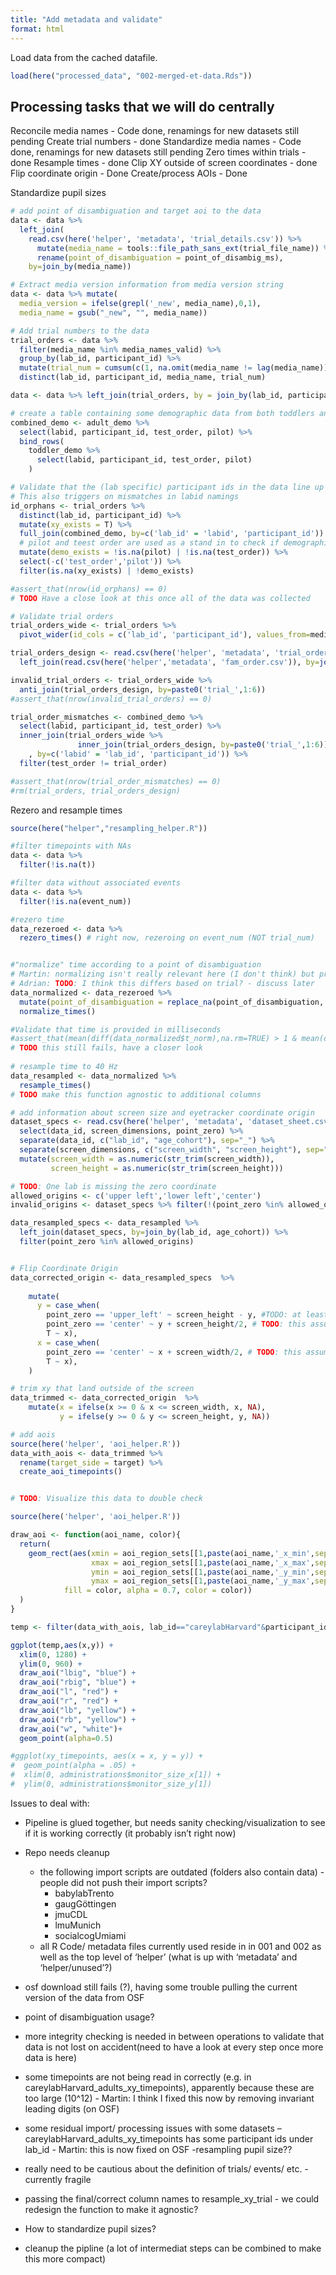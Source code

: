 ```yaml
---
title: "Add metadata and validate"
format: html
---
```


Load data from the cached datafile. 

```r
load(here("processed_data", "002-merged-et-data.Rds"))
```


## Processing tasks that we will do centrally

Reconcile media names - Code done, renamings for new datasets still pending
Create trial numbers - done
Standardize media names - Code done, renamings for new datasets still pending
Zero times within trials - done
Resample times - done
Clip XY outside of screen coordinates - done
Flip coordinate origin - Done
Create/process AOIs - Done

Standardize pupil sizes


```r

# add point of disambiguation and target aoi to the data
data <- data %>% 
  left_join(
    read.csv(here('helper', 'metadata', 'trial_details.csv')) %>%
      mutate(media_name = tools::file_path_sans_ext(trial_file_name)) %>% 
      rename(point_of_disambiguation = point_of_disambig_ms), 
    by=join_by(media_name))

# Extract media version information from media version string
data <- data %>% mutate(
  media_version = ifelse(grepl('_new', media_name),0,1),
  media_name = gsub("_new", "", media_name))

# Add trial numbers to the data
trial_orders <- data %>% 
  filter(media_name %in% media_names_valid) %>%
  group_by(lab_id, participant_id) %>%
  mutate(trial_num = cumsum(c(1, na.omit(media_name != lag(media_name))))) %>%
  distinct(lab_id, participant_id, media_name, trial_num)

data <- data %>% left_join(trial_orders, by = join_by(lab_id, participant_id, media_name))

# create a table containing some demographic data from both toddlers and adults to perform integrity checks
combined_demo <- adult_demo %>%
  select(labid, participant_id, test_order, pilot) %>% 
  bind_rows(
    toddler_demo %>%
      select(labid, participant_id, test_order, pilot)
    )

# Validate that the (lab specific) participant ids in the data line up with the ids from the (lab specific) demographic files
# This also triggers on mismatches in labid namings
id_orphans <- trial_orders %>% 
  distinct(lab_id, participant_id) %>% 
  mutate(xy_exists = T) %>%
  full_join(combined_demo, by=c('lab_id' = 'labid', 'participant_id')) %>%
  # pilot and teest order are used as a stand in to check if demographic data for this participant exists
  mutate(demo_exists = !is.na(pilot) | !is.na(test_order)) %>%
  select(-c('test_order','pilot')) %>% 
  filter(is.na(xy_exists) | !demo_exists)

#assert_that(nrow(id_orphans) == 0)
# TODO Have a close look at this once all of the data was collected

# Validate trial orders
trial_orders_wide <- trial_orders %>%
  pivot_wider(id_cols = c('lab_id', 'participant_id'), values_from=media_name, names_from=trial_num, names_prefix='trial_')

trial_orders_design <- read.csv(here('helper', 'metadata', 'trial_order.csv')) %>% 
  left_join(read.csv(here('helper','metadata', 'fam_order.csv')), by=join_by(fam_order))

invalid_trial_orders <- trial_orders_wide %>% 
  anti_join(trial_orders_design, by=paste0('trial_',1:6))
#assert_that(nrow(invalid_trial_orders) == 0)

trial_order_mismatches <- combined_demo %>%
  select(labid, participant_id, test_order) %>% 
  inner_join(trial_orders_wide %>% 
               inner_join(trial_orders_design, by=paste0('trial_',1:6)) # determine seen trials
    , by=c('labid' = 'lab_id', 'participant_id')) %>% 
  filter(test_order != trial_order)

#assert_that(nrow(trial_order_mismatches) == 0)
#rm(trial_orders, trial_orders_design)
```

Rezero and resample times


```r
source(here("helper","resampling_helper.R"))

#filter timepoints with NAs
data <- data %>%
  filter(!is.na(t))

#filter data without associated events
data <- data %>%
  filter(!is.na(event_num))

#rezero time
data_rezeroed <- data %>%
  rezero_times() # right now, rezeroing on event_num (NOT trial_num)


#"normalize" time according to a point of disambiguation
# Martin: normalizing isn't really relevant here (I don't think) but preserving for now in case we want to include any time normalization
# Adrian: TODO: I think this differs based on trial? - discuss later
data_normalized <- data_rezeroed %>%
  mutate(point_of_disambiguation = replace_na(point_of_disambiguation, 0)) %>% # TODO: check if this hits trial on accident
  normalize_times()

#Validate that time is provided in milliseconds
#assert_that(mean(diff(data_normalized$t_norm),na.rm=TRUE) > 1 & mean(diff(data_normalized$t_norm), na.rm=TRUE) < 100)
# TODO this still fails, have a closer look
  
# resample time to 40 Hz
data_resampled <- data_normalized %>%
  resample_times()
# TODO make this function agnostic to additional columns

```

```r

# add information about screen size and eyetracker coordinate origin
dataset_specs <- read.csv(here('helper', 'metadata', 'dataset_sheet.csv')) %>%
  select(data_id, screen_dimensions, point_zero) %>%
  separate(data_id, c("lab_id", "age_cohort"), sep="_") %>% 
  separate(screen_dimensions, c("screen_width", "screen_height"), sep=" x ") %>% 
  mutate(screen_width = as.numeric(str_trim(screen_width)),
         screen_height = as.numeric(str_trim(screen_height)))

# TODO: One lab is missing the zero coordinate
allowed_origins <- c('upper left','lower left','center')
invalid_origins <- dataset_specs %>% filter(!(point_zero %in% allowed_origins))

data_resampled_specs <- data_resampled %>% 
  left_join(dataset_specs, by=join_by(lab_id, age_cohort)) %>% 
  filter(point_zero %in% allowed_origins)


# Flip Coordinate Origin
data_corrected_origin <- data_resampled_specs  %>% 
  
    mutate(
      y = case_when(
        point_zero == 'upper_left' ~ screen_height - y, #TODO: at least some point zeros are "upper left"
        point_zero == 'center' ~ y + screen_height/2, # TODO: this assumes that up and right are "+" for the eyetracker - check this!
        T ~ x),
      x = case_when(
        point_zero == 'center' ~ x + screen_width/2, # TODO: this assumes that up and right are "+" for the eyetracker - check this!
        T ~ x),
    )

# trim xy that land outside of the screen
data_trimmed <- data_corrected_origin  %>% 
    mutate(x = ifelse(x >= 0 & x <= screen_width, x, NA),
           y = ifelse(y >= 0 & y <= screen_height, y, NA))

# add aois
source(here('helper', 'aoi_helper.R'))
data_with_aois <- data_trimmed %>%
  rename(target_side = target) %>% 
  create_aoi_timepoints()


# TODO: Visualize this data to double check

```

```r
source(here('helper', 'aoi_helper.R'))

draw_aoi <- function(aoi_name, color){
  return(
    geom_rect(aes(xmin = aoi_region_sets[[1,paste(aoi_name,'_x_min',sep="")]],
                  xmax = aoi_region_sets[[1,paste(aoi_name,'_x_max',sep="")]],
                  ymin = aoi_region_sets[[1,paste(aoi_name,'_y_min',sep="")]],
                  ymax = aoi_region_sets[[1,paste(aoi_name,'_y_max',sep="")]], 
            fill = color, alpha = 0.7, color = color))
  )
}

temp <- filter(data_with_aois, lab_id=="careylabHarvard"&participant_id=="1810EmCh")

ggplot(temp,aes(x,y)) + 
  xlim(0, 1280) +
  ylim(0, 960) +
  draw_aoi("lbig", "blue") +
  draw_aoi("rbig", "blue") +
  draw_aoi("l", "red") +
  draw_aoi("r", "red") +
  draw_aoi("lb", "yellow") +
  draw_aoi("rb", "yellow") +
  draw_aoi("w", "white")+
  geom_point(alpha=0.5)

#ggplot(xy_timepoints, aes(x = x, y = y)) + 
#  geom_point(alpha = .05) + 
#  xlim(0, administrations$monitor_size_x[1]) + 
#  ylim(0, administrations$monitor_size_y[1]) 

```


Issues to deal with:

- Pipeline is glued together, but needs sanity checking/visualization to see if it is working correctly (it probably isn't right now)

- Repo needs cleanup
  - the following import scripts are outdated (folders also contain data) - people did not push their import scripts?
    - babylabTrento
    - gaugGöttingen
    - jmuCDL
    - lmuMunich
    - socialcogUmiami
  - all R Code/ metadata files currently used reside in in 001 and 002 as well as the top level of 'helper' (what is up with 'metadata' and 'helper/unused'?)
  
- osf download still fails (?), having some trouble pulling the current version of the data from OSF 

- point of disambiguation usage?

- more integrity checking is needed in between operations to validate that data is not lost on accident(need to have a look at every step once more data is here)

- some timepoints are not being read in correctly (e.g. in careylabHarvard_adults_xy_timepoints), apparently because these are too large (10^12) - Martin: I think I fixed this now by removing invariant leading digits (on OSF)
- some residual import/ processing issues with some datasets
-- careylabHarvard_adults_xy_timepoints has some participant ids under lab_id - Martin: this is now fixed on OSF
-resampling pupil size??
- really need to be cautious about the definition of trials/ events/ etc. - currently fragile 
- passing the final/correct column names to resample_xy_trial - we could redesign the function to make it agnostic?

- How to standardize pupil sizes?

- cleanup the pipline (a lot of intermediat steps can be combined to make this more compact)



